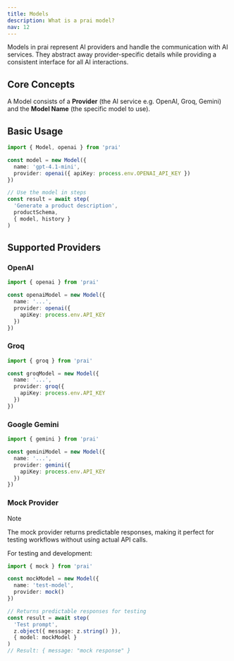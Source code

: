 ```yaml
---
title: Models
description: What is a prai model?
nav: 12
---
```


Models in prai represent AI providers and handle the communication with AI services. They abstract away provider-specific details while providing a consistent interface for all AI interactions.

## Core Concepts

A Model consists of a **Provider** (the AI service e.g. OpenAI, Groq, Gemini) and the **Model Name** (the specific model to use).

## Basic Usage

```typescript {3,9} showLineNumbers
import { Model, openai } from 'prai'

const model = new Model({
  name: 'gpt-4.1-mini',
  provider: openai({ apiKey: process.env.OPENAI_API_KEY })
})

// Use the model in steps
const result = await step(
  'Generate a product description',
  productSchema,
  { model, history }
)
```

## Supported Providers

### OpenAI

```typescript {3} showLineNumbers
import { openai } from 'prai'

const openaiModel = new Model({
  name: '...', 
  provider: openai({
    apiKey: process.env.API_KEY
  })
})
```

### Groq

```typescript {3} showLineNumbers
import { groq } from 'prai'

const groqModel = new Model({
  name: '...',
  provider: groq({
    apiKey: process.env.API_KEY
  })
})
```

### Google Gemini

```typescript {3} showLineNumbers
import { gemini } from 'prai'

const geminiModel = new Model({
  name: '...',
  provider: gemini({
    apiKey: process.env.API_KEY
  })
})
```

### Mock Provider

> [!NOTE]
> The mock provider returns predictable responses, making it perfect for testing workflows without using actual API calls.

For testing and development:

```typescript {3,9} showLineNumbers
import { mock } from 'prai'

const mockModel = new Model({
  name: 'test-model',
  provider: mock()
})

// Returns predictable responses for testing
const result = await step(
  'Test prompt',
  z.object({ message: z.string() }),
  { model: mockModel }
)
// Result: { message: "mock response" }
```
